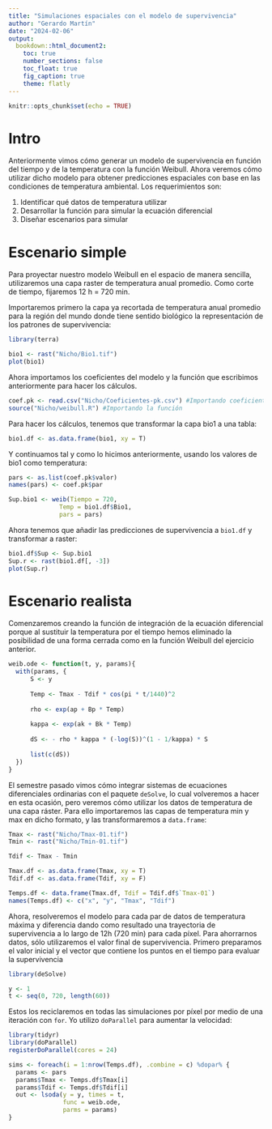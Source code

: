```yaml
---
title: "Simulaciones espaciales con el modelo de supervivencia"
author: "Gerardo Martín"
date: "2024-02-06"
output: 
  bookdown::html_document2:
    toc: true
    number_sections: false
    toc_float: true
    fig_caption: true
    theme: flatly
---
```


```r
knitr::opts_chunk$set(echo = TRUE)
```

# Intro

Anteriormente vimos cómo generar un modelo de supervivencia en función del tiempo y de la temperatura con la función Weibull. Ahora veremos cómo utilizar dicho modelo para obtener predicciones espaciales con base en las condiciones de temperatura ambiental. Los requerimientos son:

1. Identificar qué datos de temperatura utilizar
2. Desarrollar la función para simular la ecuación diferencial
3. Diseñar escenarios para simular


# Escenario simple

Para proyectar nuestro modelo Weibull en el espacio de manera sencilla, utilizaremos una capa raster de temperatura anual promedio. Como corte de tiempo, fijaremos 12 h = 720 min.

Importaremos primero la capa ya recortada de temperatura anual promedio para la región del mundo donde tiene sentido biológico la representación de los patrones de supervivencia:

```r
library(terra)

bio1 <- rast("Nicho/Bio1.tif")
plot(bio1)
```

Ahora importamos los coeficientes del modelo y la función que escribimos anteriormente para hacer los cálculos.

```r
coef.pk <- read.csv("Nicho/Coeficientes-pk.csv") #Importando coeficientes
source("Nicho/weibull.R") #Importando la función
```

Para hacer los cálculos, tenemos que transformar la capa bio1 a una tabla:

```r
bio1.df <- as.data.frame(bio1, xy = T)
```

Y continuamos tal y como lo hicimos anteriormente, usando los valores de bio1 como temperatura:

```r
pars <- as.list(coef.pk$valor)
names(pars) <- coef.pk$par

Sup.bio1 <- weib(Tiempo = 720,
              Temp = bio1.df$Bio1,
              pars = pars)
```

Ahora tenemos que añadir las predicciones de supervivencia a `bio1.df` y transformar a raster:

```r
bio1.df$Sup <- Sup.bio1
Sup.r <- rast(bio1.df[, -3])
plot(Sup.r)
```

# Escenario realista

Comenzaremos creando la función de integración de la ecuación diferencial porque al sustituir la temperatura por el tiempo hemos eliminado la posibilidad de una forma cerrada como en la función Weibull del ejercicio anterior.

```r
weib.ode <- function(t, y, params){
  with(params, {
      S <- y
      
      Temp <- Tmax - Tdif * cos(pi * t/1440)^2
      
      rho <- exp(ap + Bp * Temp)
      
      kappa <- exp(ak + Bk * Temp)
      
      dS <- - rho * kappa * (-log(S))^(1 - 1/kappa) * S
      
      list(c(dS))
  })
}
```

El semestre pasado vimos cómo integrar sistemas de ecuaciones diferenciales ordinarias con el paquete `deSolve`, lo cual volveremos a hacer en esta ocasión, pero veremos cómo utilizar los datos de temperatura de una capa ráster. Para ello importaremos las capas de temperatura min y max en dicho formato, y las transformaremos a `data.frame`:

```r
Tmax <- rast("Nicho/Tmax-01.tif")
Tmin <- rast("Nicho/Tmin-01.tif")

Tdif <- Tmax - Tmin

Tmax.df <- as.data.frame(Tmax, xy = T)
Tdif.df <- as.data.frame(Tdif, xy = F)

Temps.df <- data.frame(Tmax.df, Tdif = Tdif.df$`Tmax-01`)
names(Temps.df) <- c("x", "y", "Tmax", "Tdif")
```

Ahora, resolveremos el modelo para cada par de datos de temperatura máxima y diferencia dando como resultado una trayectoria de supervivencia a lo largo de 12h (720 min) para cada píxel. Para ahorrarnos datos, sólo utilizaremos el valor final de supervivencia. Primero preparamos el valor inicial y el vector que contiene los puntos en el tiempo para evaluar la supervivencia

```r
library(deSolve)

y <- 1
t <- seq(0, 720, length(60))
```

Estos los reciclaremos en todas las simulaciones por píxel por medio de una iteración con `for`. Yo utilizo `doParallel` para aumentar la velocidad:

```r
library(tidyr)
library(doParallel)
registerDoParallel(cores = 24)

sims <- foreach(i = 1:nrow(Temps.df), .combine = c) %dopar% {
  params <- pars
  params$Tmax <- Temps.df$Tmax[i]
  params$Tdif <- Temps.df$Tdif[i]
  out <- lsoda(y = y, times = t,
               func = weib.ode,
               parms = params)
}
```


